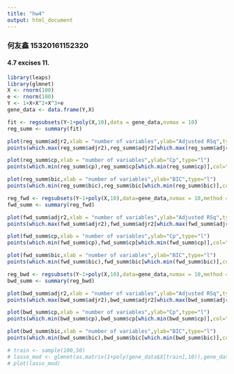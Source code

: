 ```yaml
---
title: "hw4"
output: html_document
---
```

### 何友鑫 15320161152320

#### 4.7 excises   11.
```r
library(leaps)
library(glmnet)
X <- rnorm(100)
e <- rnorm(100)
Y <- 1+X+X^2+X^3+e
gene_data <- data.frame(Y,X)

fit <- regsubsets(Y~1+poly(X,10),data = gene_data,nvmax = 10)
reg_summ <- summary(fit)

plot(reg_summ$adjr2,xlab = "number of variables",ylab="Adjusted RSq",type="l")
points(which.max(reg_summ$adjr2),reg_summ$adjr2[which.max(reg_summ$adjr2)],col="red",cex=2,pch=20)

plot(reg_summ$cp,xlab = "number of variables",ylab="Cp",type="l")
points(which.min(reg_summ$cp),reg_summ$cp[which.min(reg_summ$cp)],col="blue",cex=2,pch=20)

plot(reg_summ$bic,xlab = "number of variables",ylab="BIC",type="l")
points(which.min(reg_summ$bic),reg_summ$bic[which.min(reg_summ$bic)],col="green",cex=2,pch=20)

reg_fwd <- regsubsets(Y~1+poly(X,10),data=gene_data,nvmax = 10,method = "forward")
fwd_summ <- summary(reg_fwd)

plot(fwd_summ$adjr2,xlab = "number of variables",ylab="Adjusted RSq",type="l")
points(which.max(fwd_summ$adjr2),fwd_summ$adjr2[which.max(fwd_summ$adjr2)],col="red",cex=2,pch=20)

plot(fwd_summ$cp,xlab = "number of variables",ylab="Cp",type="l")
points(which.min(fwd_summ$cp),fwd_summ$cp[which.min(fwd_summ$cp)],col="blue",cex=2,pch=20)

plot(fwd_summ$bic,xlab = "number of variables",ylab="BIC",type="l")
points(which.min(fwd_summ$bic),fwd_summ$bic[which.min(fwd_summ$bic)],col="green",cex=2,pch=20)

reg_bwd <- regsubsets(Y~1+poly(X,10),data=gene_data,nvmax = 10,method = "backward")
bwd_summ <- summary(reg_bwd)

plot(bwd_summ$adjr2,xlab = "number of variables",ylab="Adjusted RSq",type="l")
points(which.max(bwd_summ$adjr2),bwd_summ$adjr2[which.max(bwd_summ$adjr2)],col="red",cex=2,pch=20)

plot(bwd_summ$cp,xlab = "number of variables",ylab="Cp",type="l")
points(which.min(bwd_summ$cp),bwd_summ$cp[which.min(bwd_summ$cp)],col="blue",cex=2,pch=20)

plot(bwd_summ$bic,xlab = "number of variables",ylab="BIC",type="l")
points(which.min(bwd_summ$bic),bwd_summ$bic[which.min(bwd_summ$bic)],col="green",cex=2,pch=20)

# train <- sample(100,50)
# lasso_mod <- glmnet(as.matrix(1+poly(gene_data$X[train],10)),gene_data$Y[train],alpha=1,lambda = grid)
# plot(lasso_mod)


```
